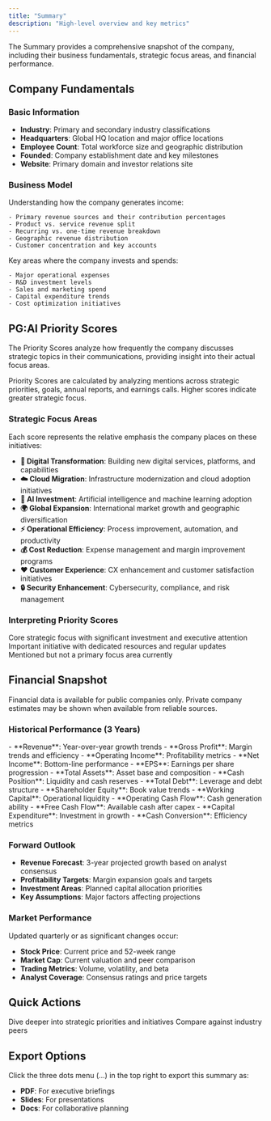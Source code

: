 ```yaml
---
title: "Summary"
description: "High-level overview and key metrics"
---
```


The Summary provides a comprehensive snapshot of the company, including their business fundamentals, strategic focus areas, and financial performance.

## Company Fundamentals

### **Basic Information**

- **Industry**: Primary and secondary industry classifications
- **Headquarters**: Global HQ location and major office locations
- **Employee Count**: Total workforce size and geographic distribution
- **Founded**: Company establishment date and key milestones
- **Website**: Primary domain and investor relations site

### **Business Model**

<Tabs>
  <Tab title="Revenue Streams">
    Understanding how the company generates income:

    - Primary revenue sources and their contribution percentages
    - Product vs. service revenue split
    - Recurring vs. one-time revenue breakdown
    - Geographic revenue distribution
    - Customer concentration and key accounts
  </Tab>
  <Tab title="Cost Structure">
    Key areas where the company invests and spends:

    - Major operational expenses
    - R&D investment levels
    - Sales and marketing spend
    - Capital expenditure trends
    - Cost optimization initiatives
  </Tab>
</Tabs>

## PG:AI Priority Scores

The Priority Scores analyze how frequently the company discusses strategic topics in their communications, providing insight into their actual focus areas.

<Info>
  Priority Scores are calculated by analyzing mentions across strategic priorities, goals, annual reports, and earnings calls. Higher scores indicate greater strategic focus.
</Info>

### **Strategic Focus Areas**

Each score represents the relative emphasis the company places on these initiatives:

- **🚀 Digital Transformation**: Building new digital services, platforms, and capabilities
- **☁️ Cloud Migration**: Infrastructure modernization and cloud adoption initiatives
- **🤖 AI Investment**: Artificial intelligence and machine learning adoption
- **🌍 Global Expansion**: International market growth and geographic diversification
- **⚡ Operational Efficiency**: Process improvement, automation, and productivity
- **💰 Cost Reduction**: Expense management and margin improvement programs
- **❤️ Customer Experience**: CX enhancement and customer satisfaction initiatives
- **🔒 Security Enhancement**: Cybersecurity, compliance, and risk management

### **Interpreting Priority Scores**

<CardGroup cols={3}>
  <Card title="High Priority (100+)" icon="fire">
    Core strategic focus with significant investment and executive attention
  </Card>
  <Card title="Medium Priority (60-90)" icon="gauge">
    Important initiative with dedicated resources and regular updates
  </Card>
  <Card title="Low Priority (0-70)" icon="snowflake">
    Mentioned but not a primary focus area currently
  </Card>
</CardGroup>

## Financial Snapshot

<Note>
  Financial data is available for public companies only. Private company estimates may be shown when available from reliable sources.
</Note>

### **Historical Performance (3 Years)**

<Tabs>
  <Tab title="Income Statement">
    - **Revenue**: Year-over-year growth trends
    - **Gross Profit**: Margin trends and efficiency
    - **Operating Income**: Profitability metrics
    - **Net Income**: Bottom-line performance
    - **EPS**: Earnings per share progression
  </Tab>
  <Tab title="Balance Sheet">
    - **Total Assets**: Asset base and composition
    - **Cash Position**: Liquidity and cash reserves
    - **Total Debt**: Leverage and debt structure
    - **Shareholder Equity**: Book value trends
    - **Working Capital**: Operational liquidity
  </Tab>
  <Tab title="Cash Flow">
    - **Operating Cash Flow**: Cash generation ability
    - **Free Cash Flow**: Available cash after capex
    - **Capital Expenditure**: Investment in growth
    - **Cash Conversion**: Efficiency metrics
  </Tab>
</Tabs>

### **Forward Outlook**

- **Revenue Forecast**: 3-year projected growth based on analyst consensus
- **Profitability Targets**: Margin expansion goals and targets
- **Investment Areas**: Planned capital allocation priorities
- **Key Assumptions**: Major factors affecting projections

### **Market Performance**

Updated quarterly or as significant changes occur:

- **Stock Price**: Current price and 52-week range
- **Market Cap**: Current valuation and peer comparison
- **Trading Metrics**: Volume, volatility, and beta
- **Analyst Coverage**: Consensus ratings and price targets

## Quick Actions

<CardGroup cols={2}>
  <Card title="View Detailed Strategies" icon="arrow-right" href="/account-intelligence/overview/strategies-risk">
    Dive deeper into strategic priorities and initiatives
  </Card>
  <Card title="Analyze Competitors" icon="users" href="/account-intelligence/peer-analysis">
    Compare against industry peers
  </Card>
</CardGroup>

## Export Options

Click the three dots menu (…) in the top right to export this summary as:

- **PDF**: For executive briefings
- **Slides**: For presentations
- **Docs**: For collaborative planning